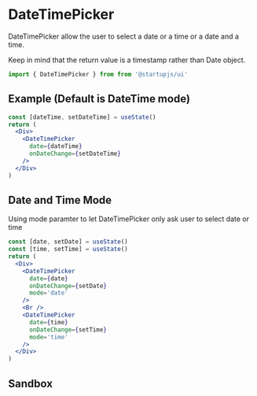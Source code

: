 
# DateTimePicker

DateTimePicker allow the user to select a date or a time or a date and a time.

Keep in mind that the return value is a timestamp rather than Date object.

```jsx
import { DateTimePicker } from from '@startupjs/ui'
```

## Example (Default is DateTime mode)

```jsx example
const [dateTime, setDateTime] = useState()
return (
  <Div>
    <DateTimePicker
      date={dateTime}
      onDateChange={setDateTime}
    />
  </Div>
)
```

## Date and Time Mode

Using mode paramter to let DateTimePicker only ask user to select date or time

```jsx example
const [date, setDate] = useState()
const [time, setTime] = useState()
return (
  <Div>
    <DateTimePicker
      date={date}
      onDateChange={setDate}
      mode='date'
    />
    <Br />
    <DateTimePicker
      date={time}
      onDateChange={setTime}
      mode='time'
    />
  </Div>
)
```

## Sandbox

<Sandbox Component={DateTimePicker} />
